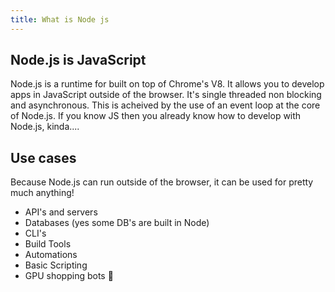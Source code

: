 ```yaml
---
title: What is Node js
---
```


## Node.js is JavaScript
Node.js is a runtime for built on top of Chrome's V8. It allows you to develop apps in JavaScript
outside of the browser. It's single threaded non blocking and asynchronous. This is acheived by the use
of an event loop at the core of Node.js. If you know JS then you already know how to develop with Node.js, kinda....

## Use cases
Because Node.js can run outside of the browser, it can be used for pretty much anything!
* API's and servers
* Databases (yes some DB's are built in Node)
* CLI's
* Build Tools
* Automations
* Basic Scripting
* GPU shopping bots 👀
